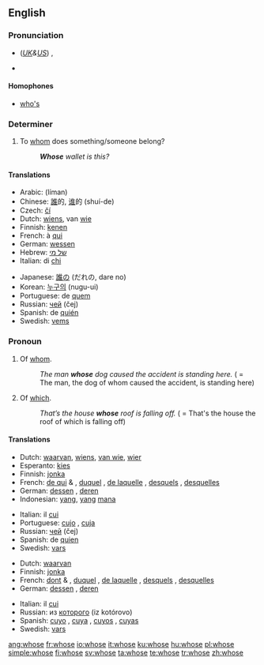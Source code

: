 ==English==

{{rank|woman|want|home|234|whose|words|given|hands}}

===Pronunciation===
* (''[[Received Pronunciation|UK]]&[[General American|US]]'') {{IPA|/huːz/}}, {{SAMPA|/hu:z/}}
*: {{rhymes|uːz}}
* {{audio|en-us-whose.ogg|Audio (US)}}

====Homophones====
* [[who's]]

===Determiner===
{{infl|en|determiner}}

# To [[whom]] does something/someone belong?
#: '''''Whose''' wallet is this?''

====Translations====
{{trans-top|to whom does something/someone belong?}}
* Arabic: {{ARchar|[[لمن]]}} (líman)
* Chinese: [[誰]]的, [[谁]]的 (shuí-de)
* Czech: [[čí]]
* Dutch: [[wiens]], van [[wie]]
* Finnish: [[kenen]]
* French: à [[qui]]
* German: [[wessen]]
* Hebrew: [[של מי]]
* Italian: di [[chi]]
{{trans-mid}}
* Japanese: [[誰]]の (だれの, dare no)
* Korean: [[누구의]] (nugu-ui)
* Portuguese: de [[quem]]
* Russian: [[чей]] (čej)
* Spanish: de [[quién]]
* Swedish: [[vems]]
{{trans-bottom}}

===Pronoun===
{{en-pron|desc=relative pronoun}}

# Of [[whom]].
#: ''The man '''whose''' dog caused the accident is standing here.'' ( = The man, the dog of whom caused the accident, is standing here)
# {{context|considered|_|nonstandard|_|by some}} Of [[which]].
#: ''That’s the house '''whose''' roof is falling off.'' ( = That's the house the roof of which is falling off)

====Translations====
{{trans-top|of whom}}
* Dutch: [[waarvan]], [[wiens]], [[van wie]], [[wier]]
* Esperanto: [[kies]]
* Finnish: [[jonka]]
* French: [[de qui]] {{m|f}} & {{p}}, [[duquel]] {{m}}, [[de laquelle]] {{f}}, [[desquels]] {{p}}, [[desquelles]] {{f|p}}
* German: [[dessen]] {{m|n}}, [[deren]] {{f|p}}
* Indonesian: [[yang]], [[yang]] [[mana]]
{{trans-mid}}
* Italian: il [[cui]]
* Portuguese: [[cujo]] {{m}}, [[cuja]] {{f}}
* Russian: [[чей]] (čej)
* Spanish: de [[quien]]
* Swedish: [[vars]]
{{trans-bottom}}

{{trans-top|of which}}
* Dutch: [[waarvan]]
* Finnish: [[jonka]]
* French: [[dont]] {{m|f}} & {{p}}, [[duquel]] {{m}}, [[de laquelle]] {{f}}, [[desquels]] {{p}}, [[desquelles]] {{f|p}}
* German: [[dessen]] {{m|n}}, [[deren]] {{f|p}}
{{trans-mid}}
* Italian: il [[cui]]
* Russian: из [[который|которого]] (iz kotórovo)
* Spanish: [[cuyo]] {{m}}, [[cuya]] {{f}}, [[cuyos]] {{p}}, [[cuyas]] {{f|p}}
* Swedish: [[vars]]
{{trans-bottom}}

[[ang:whose]]
[[fr:whose]]
[[io:whose]]
[[it:whose]]
[[ku:whose]]
[[hu:whose]]
[[pl:whose]]
[[simple:whose]]
[[fi:whose]]
[[sv:whose]]
[[ta:whose]]
[[te:whose]]
[[tr:whose]]
[[zh:whose]]